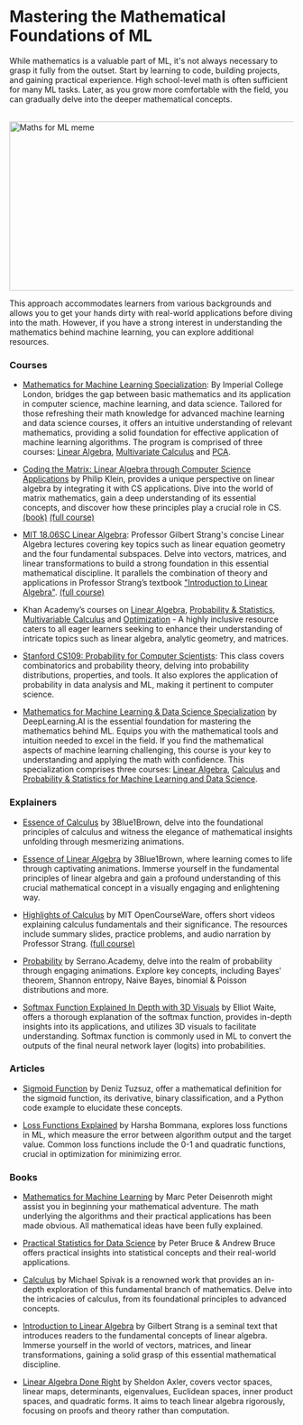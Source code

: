 # Mastering the Mathematical Foundations of ML

While mathematics is a valuable part of ML, it's not always necessary to grasp it fully from the outset. Start by learning to code, building projects, and gaining practical experience. High school-level math is often sufficient for many ML tasks. Later, as you grow more comfortable with the field, you can gradually delve into the deeper mathematical concepts.

<br />


<div style={{ position: "relative" }}>
  <Image
    src="/static/img/memes/mathsMeme.png"
    alt="Maths for ML meme"
    height="300"
    width="1000"
    priority
  />
</div>

This approach accommodates learners from various backgrounds and allows you to get your hands dirty with real-world applications before diving into the math. However, if you have a strong interest in understanding the mathematics behind machine learning, you can explore additional resources.

### Courses

- [Mathematics for Machine Learning Specialization](https://www.coursera.org/specializations/mathematics-machine-learning): By Imperial College London, bridges the gap between basic mathematics and its application in computer science, machine learning, and data science. Tailored for those refreshing their math knowledge for advanced machine learning and data science courses, it offers an intuitive understanding of relevant mathematics, providing a solid foundation for effective application of machine learning algorithms. The program is comprised of three courses: 
<a class="link" target="_blank" href="https://www.coursera.org/learn/linear-algebra-machine-learning?specialization=mathematics-machine-learning">Linear Algebra</a>,
<a class="link" target="_blank" href="https://www.coursera.org/learn/multivariate-calculus-machine-learning?specialization=mathematics-machine-learning">Multivariate Calculus</a> and
<a class="link" target="_blank" href="https://www.coursera.org/learn/pca-machine-learning?specialization=mathematics-machine-learning">PCA</a>.

- [Coding the Matrix: Linear Algebra through Computer Science Applications](https://www.youtube.com/playlist?list=PLEhMEyM9jSinRHXJgRCOLZUiu9847V2g0) by Philip Klein, provides a unique perspective on linear algebra by integrating it with CS applications. Dive into the world of matrix mathematics, gain a deep understanding of its essential concepts, and discover how these principles play a crucial role in CS. <a class="link" target="_blank" href="https://github.com/akinguyen/Coding_the_matrix/blob/master/Philip%20N.%20Klein-Coding%20the%20Matrix_%20Linear%20Algebra%20through%20Computer%20Science%20Applications-Newtonian%20Press%20(2013).pdf">(book)</a> <a class="link" target="_blank" href="https://codingthematrix.com">(full course)</a>

- [MIT 18.06SC Linear Algebra](https://www.youtube.com/playlist?list=PL221E2BBF13BECF6C): Professor Gilbert Strang's concise Linear Algebra lectures covering key topics such as linear equation geometry and the four fundamental subspaces. Delve into vectors, matrices, and linear transformations to build a strong foundation in this essential mathematical discipline. It parallels the combination of theory and applications in Professor Strang’s textbook <a class="link" target="_blank" href="https://math.mit.edu/~gs/linearalgebra/ila5/indexila5.html">"Introduction to Linear Algebra"</a>. <a class="link" target="_blank" href="https://ocw.mit.edu/courses/18-06sc-linear-algebra-fall-2011/">(full course)</a>

- Khan Academy’s courses on [Linear Algebra](https://www.khanacademy.org/math/linear-algebra), [Probability & Statistics](https://www.khanacademy.org/math/probability), [Multivariable Calculus](https://www.khanacademy.org/math/multivariable-calculus) and [Optimization](https://www.khanacademy.org/math/old-differential-calculus/derivative-applications-dc/optimization-dc/e/optimization) - A highly inclusive resource caters to all eager learners seeking to enhance their understanding of intricate topics such as linear algebra, analytic geometry, and matrices.

- [Stanford CS109: Probability for Computer Scientists](https://www.youtube.com/playlist?list=PLoROMvodv4rOpr_A7B9SriE_iZmkanvUg): This class covers combinatorics and probability theory, delving into probability distributions, properties, and tools. It also explores the application of probability in data analysis and ML, making it pertinent to computer science.

- [Mathematics for Machine Learning & Data Science Specialization](https://www.deeplearning.ai/courses/mathematics-for-machine-learning-and-data-science-specialization/) by DeepLearning.AI is the essential foundation for mastering the mathematics behind ML. Equips you with the mathematical tools and intuition needed to excel in the field. If you find the mathematical aspects of machine learning challenging, this course is your key to understanding and applying the math with confidence. This specialization comprises three courses:
<a class="link" target="_blank" href="https://www.coursera.org/learn/machine-learning-linear-algebra?specialization=mathematics-for-machine-learning-and-data-science">Linear Algebra</a>,
<a class="link" target="_blank" href="https://www.coursera.org/learn/machine-learning-calculus?specialization=mathematics-for-machine-learning-and-data-science">Calculus</a> and
<a class="link" target="_blank" href="https://www.coursera.org/learn/machine-learning-probability-and-statistics?specialization=mathematics-for-machine-learning-and-data-science">Probability & Statistics for Machine Learning and Data Science</a>.

### Explainers

- [Essence of Calculus](https://www.youtube.com/playlist?list=PLZHQObOWTQDMsr9K-rj53DwVRMYO3t5Yr) by 3Blue1Brown, delve into the foundational principles of calculus and witness the elegance of mathematical insights unfolding through mesmerizing animations.

- [Essence of Linear Algebra](https://www.youtube.com/playlist?list=PLZHQObOWTQDPD3MizzM2xVFitgF8hE_ab) by 3Blue1Brown, where learning comes to life through captivating animations. Immerse yourself in the fundamental principles of linear algebra and gain a profound understanding of this crucial mathematical concept in a visually engaging and enlightening way.

- [Highlights of Calculus](https://www.youtube.com/playlist?list=PLBE9407EA64E2C318) by MIT OpenCourseWare, offers short videos explaining calculus fundamentals and their significance. The resources include summary slides, practice problems, and audio narration by Professor Strang. [(full course)](https://ocw.mit.edu/courses/res-18-005-highlights-of-calculus-spring-2010/)

- [Probability](https://www.youtube.com/playlist?list=PLs8w1Cdi-zvbv6iq6Xu01PgflKmMDRMDl) by Serrano.Academy, delve into the realm of probability through engaging animations. Explore key concepts, including Bayes' theorem, Shannon entropy, Naive Bayes, binomial & Poisson distributions and more.

- [Softmax Function Explained In Depth with 3D Visuals](https://www.youtube.com/watch?v=ytbYRIN0N4g) by Elliot Waite, offers a thorough explanation of the softmax function, provides in-depth insights into its applications, and utilizes 3D visuals to facilitate understanding. Softmax function is commonly used in ML to convert the outputs of the final neural network layer (logits) into probabilities.

### Articles

- [Sigmoid Function](https://www.learndatasci.com/glossary/sigmoid-function/) by Deniz Tuzsuz, offer a mathematical definition for the sigmoid function, its derivative, binary classification, and a Python code example to elucidate these concepts.

- [Loss Functions Explained](https://medium.com/deep-learning-demystified/loss-functions-explained-3098e8ff2b27) by Harsha Bommana, explores loss functions in ML, which measure the error between algorithm output and the target value. Common loss functions include the 0-1 and quadratic functions, crucial in optimization for minimizing error.

### Books

- [Mathematics for Machine Learning](https://mml-book.github.io/book/mml-book.pdf) by Marc Peter Deisenroth might assist you in beginning your mathematical adventure. The math underlying the algorithms and their practical applications has been made obvious. All mathematical ideas have been fully explained.

- [Practical Statistics for Data Science](https://www.goodreads.com/en/book/show/28646693) by Peter Bruce & Andrew Bruce offers practical insights into statistical concepts and their real-world applications.

- [Calculus](https://theswissbay.ch/pdf/Gentoomen%20Library/Maths/Calculus/Michael%20Spivak%20-%20Calculus.pdf) by Michael Spivak is a renowned work that provides an in-depth exploration of this fundamental branch of mathematics. Delve into the intricacies of calculus, from its foundational principles to advanced concepts.

- [Introduction to Linear Algebra](https://math.mit.edu/~gs/linearalgebra/ila5/indexila5.html) by Gilbert Strang is a seminal text that introduces readers to the fundamental concepts of linear algebra. Immerse yourself in the world of vectors, matrices, and linear transformations, gaining a solid grasp of this essential mathematical discipline.

- [Linear Algebra Done Right](https://www.cin.ufpe.br/~jrsl/Books/Linear%20Algebra%20Done%20Right%20-%20Sheldon%20Axler.pdf) by Sheldon Axler, covers vector spaces, linear maps, determinants, eigenvalues, Euclidean spaces, inner product spaces, and quadratic forms. It aims to teach linear algebra rigorously, focusing on proofs and theory rather than computation.

